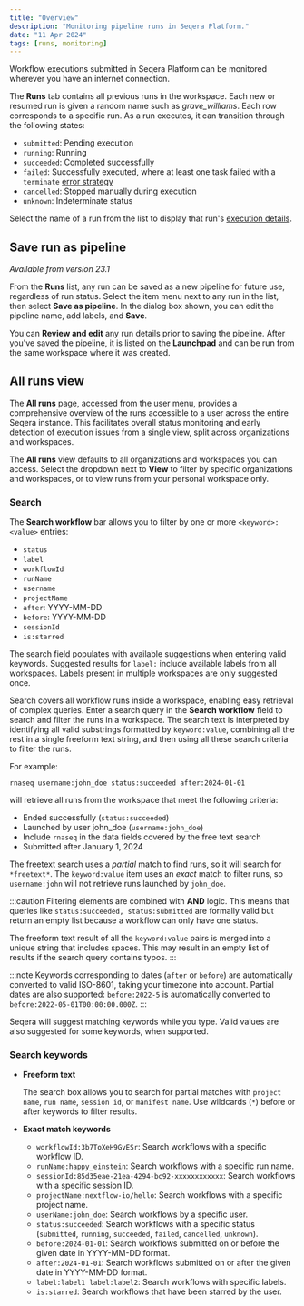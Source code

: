 ```yaml
---
title: "Overview"
description: "Monitoring pipeline runs in Seqera Platform."
date: "11 Apr 2024"
tags: [runs, monitoring]
---
```


Workflow executions submitted in Seqera Platform can be monitored wherever you have an internet connection.

The **Runs** tab contains all previous runs in the workspace. Each new or resumed run is given a random name such as _grave_williams_. Each row corresponds to a specific run. As a run executes, it can transition through the following states:

- `submitted`: Pending execution
- `running`: Running
- `succeeded`: Completed successfully
- `failed`: Successfully executed, where at least one task failed with a `terminate` [error strategy](https://www.nextflow.io/docs/latest/process.html#errorstrategy)
- `cancelled`: Stopped manually during execution
- `unknown`: Indeterminate status

Select the name of a run from the list to display that run's [execution details](./run-details.mdx).

## Save run as pipeline

_Available from version 23.1_

From the **Runs** list, any run can be saved as a new pipeline for future use, regardless of run status. Select the item menu next to any run in the list, then select **Save as pipeline**. In the dialog box shown, you can edit the pipeline name, add labels, and **Save**.

You can **Review and edit** any run details prior to saving the pipeline. After you've saved the pipeline, it is listed on the **Launchpad** and can be run from the same workspace where it was created.

## All runs view

The **All runs** page, accessed from the user menu, provides a comprehensive overview of the runs accessible to a user across the entire Seqera instance. This facilitates overall status monitoring and early detection of execution issues from a single view, split across organizations and workspaces.

The **All runs** view defaults to all organizations and workspaces you can access. Select the dropdown next to **View** to filter by specific organizations and workspaces, or to view runs from your personal workspace only.

### Search

The **Search workflow** bar allows you to filter by one or more `<keyword>:<value>` entries:

- `status`
- `label`
- `workflowId`
- `runName`
- `username`
- `projectName`
- `after`: YYYY-MM-DD
- `before`: YYYY-MM-DD
- `sessionId`
- `is:starred`

The search field populates with available suggestions when entering valid keywords. Suggested results for `label:` include available labels from all workspaces. Labels present in multiple workspaces are only suggested once.

Search covers all workflow runs inside a workspace, enabling easy retrieval of complex queries. Enter a search query in the **Search workflow** field to search and filter the runs in a workspace. The search text is interpreted by identifying all valid substrings formatted by `keyword:value`, combining all the rest in a single freeform text string, and then using all these search criteria to filter the runs.

For example:

`rnaseq username:john_doe status:succeeded after:2024-01-01`

will retrieve all runs from the workspace that meet the following criteria:

- Ended successfully (`status:succeeded`)
- Launched by user john_doe (`username:john_doe`)
- Include `rnaseq` in the data fields covered by the free text search
- Submitted after January 1, 2024

The freetext search uses a _partial_ match to find runs, so it will search for `*freetext*`. The `keyword:value` item uses an _exact_ match to filter runs, so `username:john` will not retrieve runs launched by `john_doe`.

:::caution
Filtering elements are combined with **AND** logic. This means that queries like `status:succeeded, status:submitted` are formally valid but return an empty list because a workflow can only have one status.

The freeform text result of all the `keyword:value` pairs is merged into a unique string that includes spaces. This may result in an empty list of results if the search query contains typos.
:::

:::note
Keywords corresponding to dates (`after` or `before`) are automatically converted to valid ISO-8601, taking your timezone into account. Partial dates are also supported: `before:2022-5` is automatically converted to `before:2022-05-01T00:00:00.000Z`.
:::

Seqera will suggest matching keywords while you type. Valid values are also suggested for some keywords, when supported.

### Search keywords

- **Freeform text**

  The search box allows you to search for partial matches with `project name`, `run name`, `session id`, or `manifest name`. Use wildcards (`*`) before or after keywords to filter results.

- **Exact match keywords**

  - `workflowId:3b7ToXeH9GvESr`: Search workflows with a specific workflow ID.
  - `runName:happy_einstein`: Search workflows with a specific run name.
  - `sessionId:85d35eae-21ea-4294-bc92-xxxxxxxxxxxx`: Search workflows with a specific session ID.
  - `projectName:nextflow-io/hello`: Search workflows with a specific project name.
  - `userName:john_doe`: Search workflows by a specific user.
  - `status:succeeded`: Search workflows with a specific status (`submitted`, `running`, `succeeded`, `failed`, `cancelled`, `unknown`).
  - `before:2024-01-01`: Search workflows submitted on or before the given date in YYYY-MM-DD format.
  - `after:2024-01-01`: Search workflows submitted on or after the given date in YYYY-MM-DD format.
  - `label:label1 label:label2`: Search workflows with specific labels.
  - `is:starred`: Search workflows that have been starred by the user.
